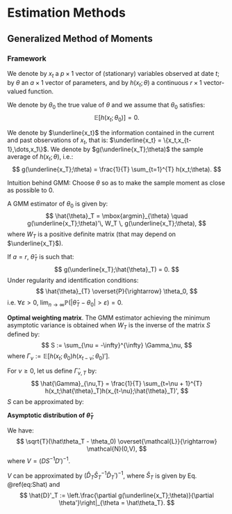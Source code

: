 # Estimation Methods

## Generalized Method of Moments

### Framework

We denote by $x_t$ a $p \times 1$ vector of (stationary) variables observed at date $t$; by $\theta$ an $a \times 1$ vector of parameters, and by $h(x_t;\theta)$ a continuous $r \times 1$ vector-valued function.

We denote by $\theta_0$ the true value of $\theta$ and we assume that $\theta_0$ satisfies:
$$
\mathbb{E}[h(x_t;\theta_0)] = 0.
$$

We denote by $\underline{x_t}$ the information contained in the current and past observations of $x_t$, that is: $\underline{x_t} = \{x_t,x_{t-1},\dots,x_1\}$. We denote by $g(\underline{x_T};\theta)$ the sample average of $h(x_t;\theta)$, i.e.:
$$
g(\underline{x_T};\theta) = \frac{1}{T} \sum_{t=1}^{T} h(x_t;\theta).
$$

Intuition behind GMM: Choose $\theta$ so as to make the sample moment as close as possible to 0.

A GMM estimator of $\theta_0$ is given by:
$$
\hat{\theta}_T = \mbox{argmin}_{\theta} \quad g(\underline{x_T};\theta)'\, W_T \, g(\underline{x_T};\theta),
$$
where $W_T$ is a positive definite matrix (that may depend on $\underline{x_T}$).

If $a = r$, $\hat{\theta}_T$ is such that:
$$
g(\underline{x_T};\hat{\theta}_T) = 0.
$$
Under regularity and identification conditions:
$$
\hat{\theta}_{T} \overset{P}{\rightarrow} \theta_0,
$$
i.e. $\forall \varepsilon>0$, $\lim_{n \rightarrow \infty} \mathbb{P}(|\hat{\theta}_{T} - \theta_0|>\varepsilon) = 0$.

**Optimal weighting matrix**. The GMM estimator achieving the minimum asymptotic variance is obtained when $W_T$ is the inverse of the matrix $S$ defined by:
$$
S := \sum_{\nu = -\infty}^{\infty} \Gamma_\nu,
$$
where $\Gamma_\nu := \mathbb{E}[h(x_t;\theta_0) h(x_{t-\nu};\theta_0)']$.

For $\nu \ge 0$, let us define $\hat{\Gamma}_{\nu,T}$ by:
$$
\hat{\Gamma}_{\nu,T} = \frac{1}{T} \sum_{t=\nu + 1}^{T} h(x_t;\hat{\theta}_T)h(x_{t-\nu};\hat{\theta}_T)',
$$
$S$ can be approximated by:
\begin{eqnarray}
&\hat{\Gamma}_{0,T}& \quad \mbox{if the $h(x_t;\theta_0)$ are serially uncorrelated and} \nonumber \\
&\hat{\Gamma}_{0,T}& + \sum_{\nu=1}^{q}[1-\nu/(q+1)](\hat{\Gamma}_{\nu,T}+\hat{\Gamma}_{\nu,T}') \quad \mbox{otherwise.}	(\#eq:Shat)
\end{eqnarray}

**Asymptotic distribution of $\hat\theta_T$**

We have:
$$
\sqrt{T}(\hat\theta_T - \theta_0) \overset{\mathcal{L}}{\rightarrow} \mathcal{N}(0,V),
$$
where $V = (DS^{-1}D')^{-1}$.

$V$ can be approximated by $(\hat{D}_T\hat{S}_T^{-1}\hat{D}_T')^{-1}$,
where $\hat{S}_T$ is given by Eq. \@ref(eq:Shat) and
$$
\hat{D}'_T := \left.\frac{\partial g(\underline{x_T};\theta)}{\partial \theta'}\right|_{\theta = \hat\theta_T}.
$$

